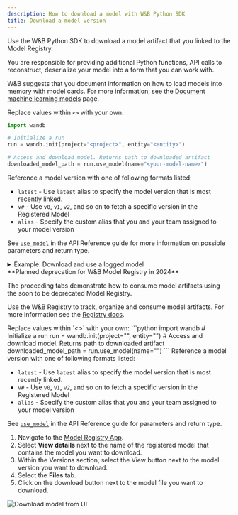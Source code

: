 ```yaml
---
description: How to download a model with W&B Python SDK
title: Download a model version
---
```


Use the W&B Python SDK to download a model artifact that you linked to the Model Registry. 

<Note>
You are responsible for providing additional Python functions, API calls to reconstruct, deserialize your model into a form that you can work with. 

W&B suggests that you document information on how to load models into memory with model cards. For more information, see the [Document machine learning models](./create-model-cards) page.
</Note>


Replace values within `<>` with your own:

```python
import wandb

# Initialize a run
run = wandb.init(project="<project>", entity="<entity>")

# Access and download model. Returns path to downloaded artifact
downloaded_model_path = run.use_model(name="<your-model-name>")
```

Reference a model version with one of following formats listed:

* `latest` - Use `latest` alias to specify the model version that is most recently linked.
* `v#` - Use `v0`, `v1`, `v2`, and so on to fetch a specific version in the Registered Model
* `alias` - Specify the custom alias that you and your team assigned to your model version

See [`use_model`](/models/ref/python/experiments/run#use_model) in the API Reference guide for more information on possible parameters and return type.

<details>
<summary>Example: Download and use a logged model</summary>

For example, in the proceeding code snippet a user called the `use_model` API. They specified the name of the model artifact they want to fetch and they also provided a version/alias. They then stored the path that returned from the API to the `downloaded_model_path` variable.

```python
import wandb

entity = "luka"
project = "NLP_Experiments"
alias = "latest"  # semantic nickname or identifier for the model version
model_artifact_name = "fine-tuned-model"

# Initialize a run
run = wandb.init()
# Access and download model. Returns path to downloaded artifact

downloaded_model_path = run.use_model(name=f"{entity/project/model_artifact_name}:{alias}")
```
</details>


<Note>
**Planned deprecation for W&B Model Registry in 2024**

The proceeding tabs demonstrate how to consume model artifacts using the soon to be deprecated Model Registry.

Use the W&B Registry to track, organize and consume model artifacts. For more information see the [Registry docs](/models/registry/).
</Note>

<Tabs>
<Tab title="CLI">
Replace values within `<>` with your own:
```python
import wandb
# Initialize a run
run = wandb.init(project="<project>", entity="<entity>")
# Access and download model. Returns path to downloaded artifact
downloaded_model_path = run.use_model(name="<your-model-name>")
```
Reference a model version with one of following formats listed:

* `latest` - Use `latest` alias to specify the model version that is most recently linked.
* `v#` - Use `v0`, `v1`, `v2`, and so on to fetch a specific version in the Registered Model
* `alias` - Specify the custom alias that you and your team assigned to your model version

See [`use_model`](/models/ref/python/experiments/run#use_model) in the API Reference guide for parameters and return type.
</Tab>
<Tab title="W&B App">
1. Navigate to the [Model Registry App](https://wandb.ai/registry/model).
2. Select **View details** next to the name of the registered model that contains the model you want to download.
3. Within the Versions section, select the View button next to the model version you want to download.
4. Select the **Files** tab. 
5. Click on the download button next to the model file you want to download. 
<Frame>
    <img src="/images/models/download_model_ui.gif" alt="Download model from UI"  />
</Frame>
</Tab>
</Tabs>

